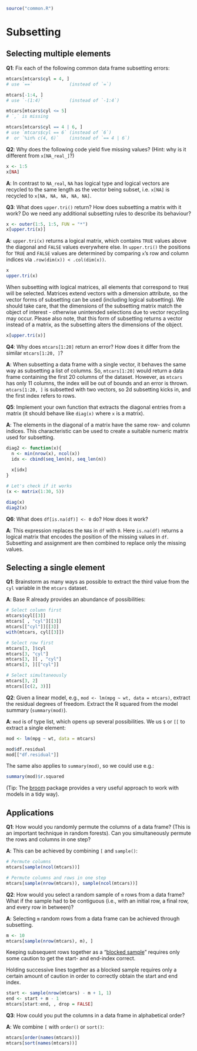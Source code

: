 ```r
source("common.R")
```

# Subsetting 

## Selecting multiple elements

__[Q1]{.Q}__: Fix each of the following common data frame subsetting errors:

```r
mtcars[mtcars$cyl = 4, ]
# use `==`              (instead of `=`)

mtcars[-1:4, ]
# use `-(1:4)`          (instead of `-1:4`)

mtcars[mtcars$cyl <= 5]
# `,` is missing

mtcars[mtcars$cyl == 4 | 6, ]
# use `mtcars$cyl == 6` (instead of `6`)
#  or `%in% c(4, 6)`    (instead of `== 4 | 6`)
```

__[Q2]{.Q}__: Why does the following code yield five missing values? (Hint: why is it different from `x[NA_real_]`?)

```r
x <- 1:5
x[NA]
```

__[A]{.solved}__: In contrast to `NA_real`, `NA` has logical type and logical vectors are recycled to the same length as the vector being subset, i.e. `x[NA]` is recycled to `x[NA, NA, NA, NA, NA]`.

__[Q3]{.Q}__: What does `upper.tri()` return? How does subsetting a matrix with it work? Do we need any additional subsetting rules to describe its behaviour?

```r
x <- outer(1:5, 1:5, FUN = "*")
x[upper.tri(x)]
```

__[A]{.solved}__: `upper.tri(x)` returns a logical matrix, which contains `TRUE` values above the diagonal and `FALSE` values everywhere else. In `upper.tri()` the positions for `TRUE` and `FALSE` values are determined by comparing `x`'s row and column indices via `.row(dim(x)) < .col(dim(x))`.

```r
x
upper.tri(x)
```
When subsetting with logical matrices, all elements that correspond to `TRUE` will be selected. Matrices extend vectors with a dimension attribute, so the vector forms of subsetting can be used (including logical subsetting). We should take care, that the dimensions of the subsetting matrix match the object of interest - otherwise unintended selections due to vector recycling may occur. Please also note, that this form of subsetting returns a vector instead of a matrix, as the subsetting alters the dimensions of the object.

```r
x[upper.tri(x)]
```

__[Q4]{.Q}__: Why does `mtcars[1:20]` return an error? How does it differ from the similar `mtcars[1:20, ]`?

__[A]{.solved}__: When subsetting a data frame with a single vector, it behaves the same way as subsetting a list of columns. So, `mtcars[1:20]` would return a data frame containing the first 20 columns of the dataset. However, as `mtcars` has only 11 columns, the index will be out of bounds and an error is thrown. `mtcars[1:20, ]` is subsetted with two vectors, so 2d subsetting kicks in, and the first index refers to rows.

__[Q5]{.Q}__: Implement your own function that extracts the diagonal entries from a matrix (it should behave like `diag(x)` where `x` is a matrix).

__[A]{.solved}__: The elements in the diagonal of a matrix have the same row- and column indices. This characteristic can be used to create a suitable numeric matrix used for subsetting.

```r
diag2 <- function(x){
  n <- min(nrow(x), ncol(x))
  idx <- cbind(seq_len(n), seq_len(n))
  
  x[idx]
}

# Let's check if it works
(x <- matrix(1:30, 5))

diag(x)
diag2(x)
```


__[Q6]{.Q}__: What does `df[is.na(df)] <- 0` do? How does it work?

__[A]{.solved}__: This expression replaces the `NA`s in `df` with `0`. Here `is.na(df)` returns a logical matrix that encodes the position of the missing values in `df`. Subsetting and assignment are then combined to replace only the missing values.

## Selecting a single element

__[Q1]{.Q}__: Brainstorm as many ways as possible to extract the third value from the `cyl` variable in the `mtcars` dataset.

__[A]{.solved}__: Base R already provides an abundance of possibilities:

```r
# Select column first
mtcars$cyl[[3]]
mtcars[ , "cyl"][[3]]
mtcars[["cyl"]][[3]]
with(mtcars, cyl[[3]])

# Select row first
mtcars[3, ]$cyl
mtcars[3, "cyl"]
mtcars[3, ][ , "cyl"]
mtcars[3, ][["cyl"]]

# Select simultaneously
mtcars[3, 2]
mtcars[[c(2, 3)]]
```

__[Q2]{.Q}__: Given a linear model, e.g., `mod <- lm(mpg ~ wt, data = mtcars)`, extract the residual degrees of freedom. Extract the R squared from the model summary (`summary(mod)`).

__[A]{.solved}__: `mod` is of type list, which opens up several possibilities. We us `$` or `[[` to extract a single element:

```r
mod <- lm(mpg ~ wt, data = mtcars)

mod$df.residual
mod[["df.residual"]]
```

The same also applies to `summary(mod)`, so we could use e.g.:

```r
summary(mod)$r.squared
```

(Tip: The [broom](https://github.com/tidymodels/broom) package provides a very useful approach to work with models in a tidy way).

## Applications

__[Q1]{.Q}__: How would you randomly permute the columns of a data frame? (This is an important technique in random forests). Can you simultaneously permute the rows and columns in one step?

__[A]{.solved}__: This can be achieved by combining `[` and `sample()`:

```r
# Permute columns
mtcars[sample(ncol(mtcars))]

# Permute columns and rows in one step
mtcars[sample(nrow(mtcars)), sample(ncol(mtcars))]
```

__[Q2]{.Q}__: How would you select a random sample of `m` rows from a data frame? What if the sample had to be contiguous (i.e., with an initial row, a final row, and every row in between)?

__[A]{.solved}__: Selecting `m` random rows from a data frame can be achieved through subsetting.

```r
m <- 10
mtcars[sample(nrow(mtcars), m), ]
```

Keeping subsequent rows together as a "[blocked sample](https://mlr.mlr-org.com/articles/tutorial/resample.html#stratification-blocking-and-grouping)" requires only some caution to get the start- and end-index correct.

Holding successive lines together as a blocked sample requires only a certain amount of caution in order to correctly obtain the start and end index.

```r
start <- sample(nrow(mtcars) - m + 1, 1)
end <- start + m - 1
mtcars[start:end, , drop = FALSE]
```

__[Q3]{.Q}__: How could you put the columns in a data frame in alphabetical order?

__[A]{.solved}__: We combine `[` with `order()` or `sort()`:

```r
mtcars[order(names(mtcars))]
mtcars[sort(names(mtcars))]
```
